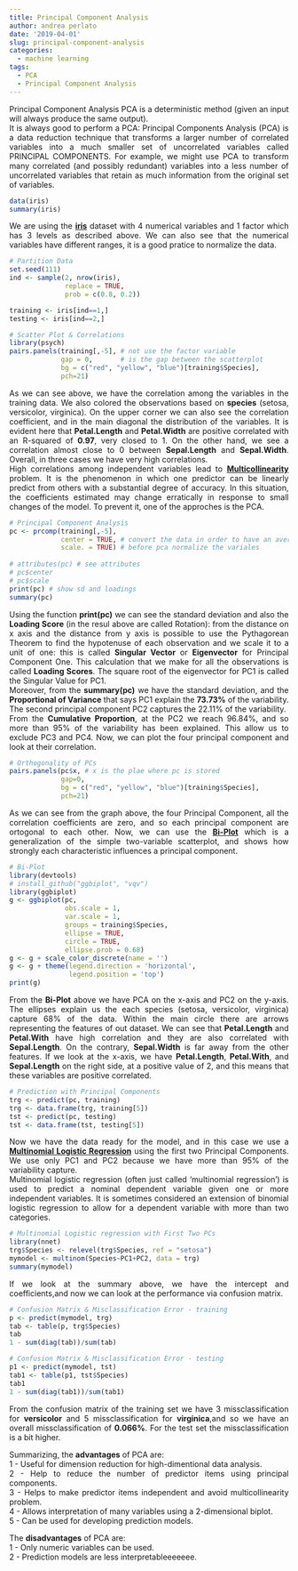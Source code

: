 ```yaml
---
title: Principal Component Analysis
author: andrea perlato
date: '2019-04-01'
slug: principal-component-analysis
categories:
  - machine learning
tags:
  - PCA
  - Principal Component Analysis
---
```


<style>
body {
text-align: justify}
</style>


Principal Component Analysis PCA is a deterministic method (given an input will always produce the same output). </br>
It is always good to perform a PCA: Principal Components Analysis (PCA) is a data reduction technique that transforms a larger number of correlated variables into a much smaller set of uncorrelated variables called PRINCIPAL COMPONENTS. For example, we might use PCA to transform many correlated (and possibly redundant) variables into a less number of uncorrelated variables that retain as much information from the original set of variables.


```r
data(iris)
summary(iris)

```
We are using the [**iris**](https://en.wikipedia.org/wiki/Iris_flower_data_set) dataset with 4 numerical variables and 1 factor which has 3 levels as described above. We can also see that the numerical variables have different ranges, it is a good pratice to normalize the data.

```r
# Partition Data
set.seed(111)
ind <- sample(2, nrow(iris),
              replace = TRUE,
              prob = c(0.8, 0.2))

training <- iris[ind==1,]
testing <- iris[ind==2,]

# Scatter Plot & Correlations
library(psych)
pairs.panels(training[,-5], # not use the factor variable
             gap = 0,       # is the gap between the scatterplot
             bg = c("red", "yellow", "blue")[training$Species],
             pch=21)

```

As we can see above, we have the correlation among the variables in the training data. We also colored the observations based on **species** (setosa, versicolor, virginica). On the upper corner we can also see the correlation coefficient, and in the main diagonal the distribution of the variables. It is evident here that **Petal.Length** and **Petal.Width** are positive correlated with an R-squared of **0.97**, very closed to 1. On the other hand, we see a correlation almost close to 0 between **Sepal.Length** and **Sepal.Width**. Overall, in three cases we have very high correlations. </br>
High correlations among independent variables lead to [**Multicollinearity**](https://en.wikipedia.org/wiki/Multicollinearity) problem. It is the phenomenon in which one predictor can be linearly predict from others with a substantial degree of accuracy. In this situation, the coefficients estimated may change erratically in response to small changes of the model. To prevent it, one of the approches is the PCA.

```r
# Principal Component Analysis
pc <- prcomp(training[,-5],
             center = TRUE, # convert the data in order to have an average of zero
             scale. = TRUE) # before pca normalize the variales
           
# attributes(pc) # see attributes
# pc$center
# pc$scale
print(pc) # show sd and loadings
summary(pc)

```
Using the function **print(pc)** we can see the standard deviation and also the **Loading Score** (in the resul above are called Rotation): from the distance on x axis and the distance from y axis is possible to use the Pythagorean Theorem to find the hypotenuse of each observation and we scale it to a unit of one: this is called **Singular Vector** or **Eigenvector** for Principal Component One. This calculation that we make for all the observations is called **Loading Scores**. The square root of the eigenvector for PC1 is called the Singular Value for PC1. </br>
Moreover, from the **summary(pc)** we have the standard deviation, and the **Proportional of Variance** that says PC1 explain the **73.73%** of the variability.
The second principal component PC2 captures the 22.11% of the variability. </br>
From the **Cumulative Proportion**, at the PC2 we reach 96.84%, and so more than 95% of the variability has been explained. This allow us to exclude PC3 and PC4. Now, we can plot the four principal component and look at their correlation.


```r
# Orthogonality of PCs
pairs.panels(pc$x, # x is the plae where pc is stored
             gap=0,
             bg = c("red", "yellow", "blue")[training$Species],
             pch=21)


```

As we can see from the graph above, the four Principal Component, all the correlation coefficients are zero, and so each principal component are ortogonal to each other.
Now, we can use the [**Bi-Plot**](https://en.wikipedia.org/wiki/Biplot) which is  a generalization of the simple two-variable scatterplot, and shows how strongly each characteristic influences a principal component.


```r
# Bi-Plot
library(devtools)
# install_github("ggbiplot", "vqv")
library(ggbiplot)
g <- ggbiplot(pc,
              obs.scale = 1,
              var.scale = 1,
              groups = training$Species,
              ellipse = TRUE,
              circle = TRUE,
              ellipse.prob = 0.68)
g <- g + scale_color_discrete(name = '')
g <- g + theme(legend.direction = 'horizontal',
               legend.position = 'top')
print(g)

```

From the **Bi-Plot** above we have PCA on the x-axis and PC2 on the y-axis. The ellipses explain us the each species (setosa, versicolor, virginica) capture 68% of the data. Within the main circle there are arrows representing the features of out dataset. We can see that **Petal.Length** and **Petal.With** have high correlation and they are also correlated with **Sepal.Length**. On the contrary, **Sepal.Width** is far away from the other features. If we look at the x-axis, we have **Petal.Length**, **Petal.With**, and **Sepal.Length** on the right side, at a positive value of 2, and this means that these variables are positive correlated.


```r
# Prediction with Principal Components
trg <- predict(pc, training)
trg <- data.frame(trg, training[5])
tst <- predict(pc, testing)
tst <- data.frame(tst, testing[5])

```

Now we have the data ready for the model, and in this case we use a [**Multinomial Logistic Regression**](https://en.wikipedia.org/wiki/Multinomial_logistic_regression) using the first two Principal Components. We use only PC1 and PC2 because we have more than 95% of the variability capture. </br>
Multinomial logistic regression (often just called 'multinomial regression') is used to predict a nominal dependent variable given one or more independent variables. It is sometimes considered an extension of binomial logistic regression to allow for a dependent variable with more than two categories. </br>


```r
# Multinomial Logistic regression with First Two PCs
library(nnet)
trg$Species <- relevel(trg$Species, ref = "setosa")
mymodel <- multinom(Species~PC1+PC2, data = trg)
summary(mymodel)

```

If we look at the summary above, we have the intercept and coefficients,and now we can look at the performance via confusion matrix.

```r
# Confusion Matrix & Misclassification Error - training
p <- predict(mymodel, trg)
tab <- table(p, trg$Species)
tab
1 - sum(diag(tab))/sum(tab)

# Confusion Matrix & Misclassification Error - testing
p1 <- predict(mymodel, tst)
tab1 <- table(p1, tst$Species)
tab1
1 - sum(diag(tab1))/sum(tab1)

```

From the confusion matrix of the training set we have 3 missclassification for **versicolor** and 5 missclassification for **virginica**,and so we have an overall missclassification of **0.066%**. For the test set the missclassification is a bit higher. </br>

Summarizing, the **advantages** of PCA are: </br>
1 - Useful for dimension reduction for high-dimentional data analysis. </br>
2 - Help to reduce the number of predictor items using principal components. </br>
3 - Helps to make predictor items independent and avoid multicollinearity problem. </br>
4 - Allows interpretation of many variables using a 2-dimensional biplot. </br>
5 - Can be used for developing prediction models. </br>

The **disadvantages** of PCA are: </br>
1 - Only numeric variables can be used. </br>
2 - Prediction models are less interpretableeeeeee. </br>  



















